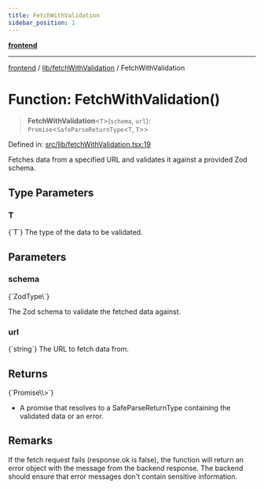```yaml
---
title: FetchWithValidation
sidebar_position: 1
---
```



[**frontend**](../../..)

***

[frontend](../../..) / [lib/fetchWithValidation](..) / FetchWithValidation

# Function: FetchWithValidation()

> **FetchWithValidation**\<`T`\>(`schema`, `url`): `Promise`\<`SafeParseReturnType`\<`T`, `T`\>\>

Defined in: [src/lib/fetchWithValidation.tsx:19](https://github.com/svsticky/CommitteeClash/blob/f974faa16c13593c1cc0eea50bf89b045abdabb5/frontend/src/lib/fetchWithValidation.tsx#L19)

Fetches data from a specified URL and validates it against a provided Zod schema.

## Type Parameters

### T
<CodeBlock language="ts">
{`T`}
</CodeBlock>
The type of the data to be validated.

## Parameters

### schema
<CodeBlock language="ts">
{`ZodType\<T\>`}
</CodeBlock>

The Zod schema to validate the fetched data against.

### url
<CodeBlock language="ts">
{`string`}
</CodeBlock>
The URL to fetch data from.

## Returns
<CodeBlock language="ts">
{`Promise\<SafeParseReturnType\<T, T\>\>`}
</CodeBlock>

- A promise that resolves to a SafeParseReturnType containing the validated data or an error.

## Remarks

If the fetch request fails (response.ok is false), the function will return an error object
with the message from the backend response. The backend should ensure that error messages
don't contain sensitive information.
